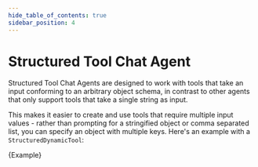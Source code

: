 ```yaml
---
hide_table_of_contents: true
sidebar_position: 4
---
```



# Structured Tool Chat Agent

Structured Tool Chat Agents are designed to work with tools that take an input conforming to an arbitrary object schema, in contrast to other agents that only support tools that take a single string as input.

This makes it easier to create and use tools that require multiple input values - rather than prompting for a stringified object or comma separated list, you can specify an object with multiple keys.
Here's an example with a `StructuredDynamicTool`:

<CodeBlock language="typescript">{Example}</CodeBlock>
